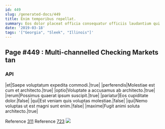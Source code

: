 ```yaml
---
id: 449
slug: /generated-docs/449
title: Enim temporibus repellat.
summary: Eos dolor placeat officia consequatur officiis laudantium qui molestiae.
date: '2019-03-18'
tags: '["Georgia", "Sleek", "Illinois"]'
---
```

<Partial />

## Page #449 : Multi-channelled Checking Markets tan
### API

|et|Saepe voluptatum expedita commodi.|true|
|perferendis|Molestiae est cum et architecto.|true|
|optio|Voluptate a accusamus ab architecto.|true|
|rerum|Possimus quaerat ipsum suscipit.|true|
|pariatur|Eos cupiditate dolor.|false|
|qui|Est veniam quis voluptas molestiae.|false|
|qui|Nemo voluptas ut est magni sunt enim.|false|
|maxime|Fugit animi soluta architecto.|true|

Reference [311](/generated-docs/311)
Reference [723](/generated-docs/723)
![](/assets/cats-1.jpg)


